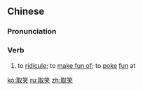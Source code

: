 ==Chinese==
{{zh-forms}}

===Pronunciation===
{{zh-pron
|m=qǔxiào
|c=ceoi2 siu3
|mn=qz,xm:chhú-chhiò/zz:chhí-chhiàu
|cat=v
}}

===Verb===
{{zh-verb}}

# to [[ridicule]]; to [[make fun of]]; to [[poke]] [[fun]] at

[[ko:取笑]]
[[ru:取笑]]
[[zh:取笑]]